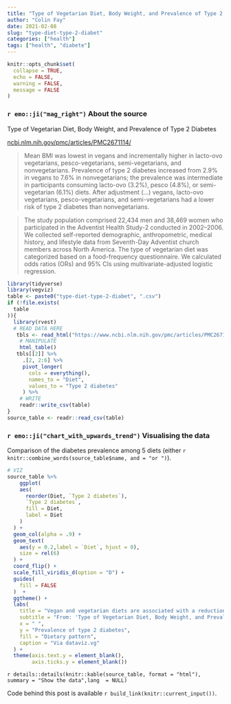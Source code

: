 ```yaml
---
title: "Type of Vegetarian Diet, Body Weight, and Prevalence of Type 2 Diabetes"
author: "Colin Fay"
date: 2021-02-08
slug: "type-diet-type-2-diabet"
categories: ["health"]
tags: ["health", "diabete"]
---
```


```r
knitr::opts_chunk$set(
  collapse = TRUE, 
  echo = FALSE, 
  warning = FALSE, 
  message = FALSE
)
```

### `r emo::ji("mag_right")` About the source 

::: {.source}
Type of Vegetarian Diet, Body Weight, and Prevalence of Type 2 Diabetes
::: 

::: {.link}
[ncbi.nlm.nih.gov/pmc/articles/PMC2671114/](https://www.ncbi.nlm.nih.gov/pmc/articles/PMC2671114/)
:::

::: {.quote}
> Mean BMI was lowest in vegans and incrementally higher in lacto-ovo vegetarians, pesco-vegetarians, semi-vegetarians, and nonvegetarians. Prevalence of type 2 diabetes increased from 2.9% in vegans to 7.6% in nonvegetarians; the prevalence was intermediate in participants consuming lacto-ovo (3.2%), pesco (4.8%), or semi-vegetarian (6.1%) diets. After adjustment (...) vegans, lacto-ovo vegetarians, pesco-vegetarians, and semi-vegetarians had a lower risk of type 2 diabetes than nonvegetarians.
:::

::: {.count}
> The study population comprised 22,434 men and 38,469 women who participated in the Adventist Health Study-2 conducted in 2002–2006. We collected self-reported demographic, anthropometric, medical history, and lifestyle data from Seventh-Day Adventist church members across North America. The type of vegetarian diet was categorized based on a food-frequency questionnaire. We calculated odds ratios (ORs) and 95% CIs using multivariate-adjusted logistic regression.
:::

```r
library(tidyverse)
library(vegviz)
table <- paste0("type-diet-type-2-diabet", ".csv")
if (!file.exists(
  table
)){
  library(rvest)
  # READ DATA HERE
   tbls <- read_html("https://www.ncbi.nlm.nih.gov/pmc/articles/PMC2671114/") %>%
    # MANIPULATE
    html_table() 
   tbls[[2]] %>%
     .[2, 2:6] %>%
     pivot_longer(
       cols = everything(), 
       names_to = "Diet", 
       values_to = "Type 2 diabetes"
     ) %>%
    # WRITE
    readr::write_csv(table)
}
source_table <- readr::read_csv(table)
```


### `r emo::ji("chart_with_upwards_trend")` Visualising the data

Comparison of the diabetes prevalence among 5 diets (either `r knitr::combine_words(source_table$name, and = "or ")`).

```r
# VIZ
source_table %>%
    ggplot(
    aes(
      reorder(Diet, `Type 2 diabetes`),
      `Type 2 diabetes`, 
      fill = Diet,  
      label = Diet
    )
  ) + 
  geom_col(alpha = .9) + 
  geom_text(
    aes(y = 0.2,label = `Diet`, hjust = 0), 
    size = rel(6)
  ) + 
  coord_flip() + 
  scale_fill_viridis_d(option = "D") + 
  guides(
    fill = FALSE
  )  +
  ggtheme() +
  labs(
    title = "Vegan and vegetarian diets are associated with a reduction in risk of type 2 diabetes", 
    subtitle = "From: 'Type of Vegetarian Diet, Body Weight, and Prevalence of Type 2 Diabetes'\nhttps://www.ncbi.nlm.nih.gov/pmc/articles/PMC2671114/", 
    x = " ", 
    y = "Prevalence of type 2 diabetes", 
    fill = "Dietary pattern",
    caption = "Via dataviz.vg"
  ) + 
  theme(axis.text.y = element_blank(),
        axis.ticks.y = element_blank())
```

`r details::details(knitr::kable(source_table, format = "html"), summary = "Show the data",lang  = NULL)`

::: {.code}
Code behind this post is available `r build_link(knitr::current_input())`. 
:::

